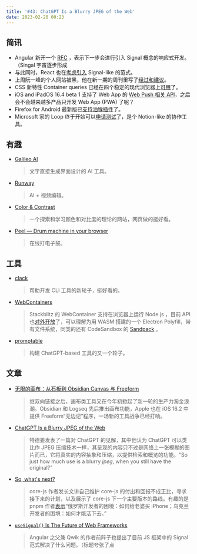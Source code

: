 ```yaml
---
title: '#43: ChatGPT Is a Blurry JPEG of the Web'
date: 2023-02-20 00:23
---
```


## 简讯

- Angular 新开一个 [RFC](https://github.com/angular/angular/discussions/49090) ，表示下一步会进行引入 Signal 概念的响应式开发。（Singal 宇宙逐步形成
- 与此同时，React 也在[考虑引入](https://twitter.com/acdlite/status/1626590880126889984) Signal-like 的范式。
- 上周阮一峰的个人网站被黑，他在新一期的周刊里写了[经过和建议](http://www.ruanyifeng.com/blog/2023/02/weekly-issue-242.html)。
- CSS 新特性 Container queries 已经在四个稳定的现代浏览器上[可用](https://web.dev/cq-stable/)了。
- iOS and iPadOS 16.4 beta 1 支持了 Web App 的 [Web Push 相关 API](https://webkit.org/blog/13878/web-push-for-web-apps-on-ios-and-ipados/)，之后会不会越来越多产品只开发 Web App (PWA) 了呢？
- Firefox for Android 最新版已[支持油猴插件](https://support.mozilla.org/en-US/kb/whats-new-firefox-android)了。
- Microsoft 家的 Loop 终于开始可以[申请测试](https://loop.microsoft.com/)了，是个 Notion-like 的协作工具。

## 有趣

- [Galileo AI](https://www.usegalileo.ai/)
    
    > 文字直接生成界面设计的 AI 工具。
    > 
    
- [Runway](https://runwayml.com/)
    
    > AI + 视频编辑。
    > 

- [Color & Contrast](https://colorandcontrast.com/#/)
    
    > 一个探索和学习颜色和对比度的理论的网站，网页做的挺好看。
    > 

- [Peel — Drum machine in your browser](https://peel.fm/)
    
    > 在线打电子鼓。
    > 
    

## 工具

- [clack](https://github.com/natemoo-re/clack)
    
    > 帮助开发 CLI 工具的新轮子，挺好看的。
    > 
    
- [WebContainers](https://webcontainers.io/)
    
    > Stackblitz 的 WebContainer 支持在浏览器上运行 Node.js ，目前 API 也[对外开放](https://blog.stackblitz.com/posts/webcontainer-api-is-here/)了，可以理解为用 WASM 搭建的一个 Electron Polyfill，带有文件系统，同类的还有 CodeSandbox 的 [Sandpack](https://codesandbox.io/blog/announcing-sandpack-2) 。
    > 
    
- [promptable](https://github.com/cfortuner/promptable)
    
    > 构建 ChatGPT-based 工具的又一个轮子。
    > 

## 文章

- [无限的画布：从石板到 Obsidian Canvas 与 Freeform](https://utgd.net/article/9931)
    
    > 继双向链接之后，画布类工具又在今年初掀起了新一轮的生产力淘金浪潮。Obsidian 和 Logseq 先后推出画布功能，Apple 也在 iOS 16.2 中提供 Freeform“无边记”程序，一场新的工具战争已经打响。
    > 
    
- [ChatGPT Is a Blurry JPEG of the Web](https://www.newyorker.com/tech/annals-of-technology/chatgpt-is-a-blurry-jpeg-of-the-web)
    
    > 特德姜发表了一篇对 ChatGPT 的见解，其中他认为 ChatGPT 可以类比作 JPEG 压缩技术一样，其呈现的内容只不过是网络上一张模糊的图片而已，它将真实的内容抽象和压缩，以提供检索和概览的功能。"So just how much use is a blurry *jpeg*, when you still have the original?"
    > 
    
- [So, what's next?](https://github.com/zloirock/core-js/blob/master/docs/2023-02-14-so-whats-next.md)
    
    > core-js 作者发长文讲自己维护 core-js 的付出和回报不成正比，寻求接下来的计划，以及展示了 core-js 下一个主要版本的路线。有趣的是 pnpm 作者[表示](https://twitter.com/ZoltanKochan/status/1625684399248351234)“俄罗斯开发者的困境：如何给老婆买 iPhone；乌克兰开发者的困境：如何才能活下去。”
    > 
    
- [`useSignal()` Is The Future of Web Frameworks](https://www.builder.io/blog/usesignal-is-the-future-of-web-frameworks)
    
    > Angular 之父兼 Qwik 的作者前阵子也提出了目前 JS 框架中的 Signal 范式解决了什么问题。（标题夸张了点
    >